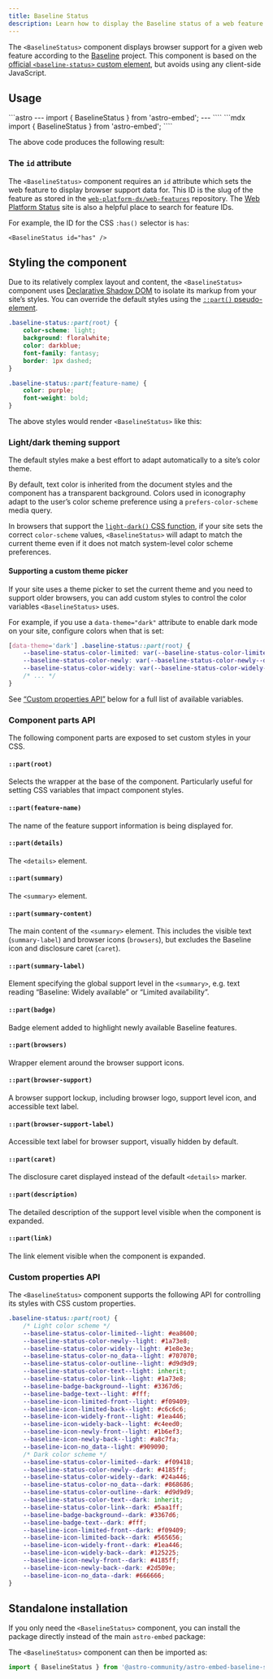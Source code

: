 ```yaml
---
title: Baseline Status
description: Learn how to display the Baseline status of a web feature in your website
---
```



The `<BaselineStatus>` component displays browser support for a given web feature according to the [Baseline](https://web.dev/baseline/) project.
This component is based on the [official `<baseline-status>` custom element](https://github.com/web-platform-dx/baseline-status), but avoids using any client-side JavaScript.

## Usage

<Tabs>
<TabItem label="Astro" icon="astro">
```astro
---
import { BaselineStatus } from 'astro-embed';
---

<BaselineStatus id="scroll-snap" />
````
</TabItem>
<TabItem label="MDX" icon="seti:markdown">
```mdx
import { BaselineStatus } from 'astro-embed';

<BaselineStatus id="scroll-snap" />
````

</TabItem>
</Tabs>

The above code produces the following result:

<BaselineStatus id="scroll-snap" />

### The `id` attribute

The `<BaselineStatus>` component requires an `id` attribute which sets the web feature to display browser support data for.
This ID is the slug of the feature as stored in the [`web-platform-dx/web-features`](https://github.com/web-platform-dx/web-features) repository.
The [Web Platform Status](https://webstatus.dev/) site is also a helpful place to search for feature IDs.

For example, the ID for the CSS `:has()` selector is `has`:

```astro
<BaselineStatus id="has" />
```

<BaselineStatus id="has" />

## Styling the component

Due to its relatively complex layout and content, the `<BaselineStatus>` component uses [Declarative Shadow DOM](https://web.dev/articles/declarative-shadow-dom) to isolate its markup from your site’s styles.
You can override the default styles using the [`::part()` pseudo-element](https://developer.mozilla.org/en-US/docs/Web/CSS/::part).

```css
.baseline-status::part(root) {
	color-scheme: light;
	background: floralwhite;
	color: darkblue;
	font-family: fantasy;
	border: 1px dashed;
}

.baseline-status::part(feature-name) {
	color: purple;
	font-weight: bold;
}
```

The above styles would render `<BaselineStatus>` like this:


<StyledBaseline />

### Light/dark theming support

The default styles make a best effort to adapt automatically to a site’s color theme.

By default, text color is inherited from the document styles and the component has a transparent background. Colors used in iconography adapt to the user’s color scheme preference using a `prefers-color-scheme` media query.

In browsers that support the [`light-dark()` CSS function](https://developer.mozilla.org/en-US/docs/Web/CSS/color_value/light-dark), if your site sets the correct `color-scheme` values, `<BaselineStatus>` will adapt to match the current theme even if it does not match system-level color scheme preferences.

<BaselineStatus id="light-dark" />

#### Supporting a custom theme picker

If your site uses a theme picker to set the current theme and you need to support older browsers, you can add custom styles to control the color variables `<BaselineStatus>` uses.

For example, if you use a `data-theme="dark"` attribute to enable dark mode on your site, configure colors when that is set:

```css
[data-theme='dark'] .baseline-status::part(root) {
	--baseline-status-color-limited: var(--baseline-status-color-limited--dark);
	--baseline-status-color-newly: var(--baseline-status-color-newly--dark);
	--baseline-status-color-widely: var(--baseline-status-color-widely--dark);
	/* ... */
}
```

See [“Custom properties API”](#custom-properties-api) below for a full list of available variables.

### Component parts API

The following component parts are exposed to set custom styles in your CSS.

#### `::part(root)`

Selects the wrapper at the base of the component.
Particularly useful for setting CSS variables that impact component styles.

#### `::part(feature-name)`

The name of the feature support information is being displayed for.

#### `::part(details)`

The `<details>` element.

#### `::part(summary)`

The `<summary>` element.

#### `::part(summary-content)`

The main content of the `<summary>` element. This includes the visible text (`summary-label`) and browser icons (`browsers`), but excludes the Baseline icon and disclosure caret (`caret`).

#### `::part(summary-label)`

Element specifying the global support level in the `<summary>`, e.g. text reading “Baseline: Widely available” or “Limited availability”.

#### `::part(badge)`

Badge element added to highlight newly available Baseline features.

#### `::part(browsers)`

Wrapper element around the browser support icons.

#### `::part(browser-support)`

A browser support lockup, including browser logo, support level icon, and accessible text label.

#### `::part(browser-support-label)`

Accessible text label for browser support, visually hidden by default.

#### `::part(caret)`

The disclosure caret displayed instead of the default `<details>` marker.

#### `::part(description)`

The detailed description of the support level visible when the component is expanded.

#### `::part(link)`

The link element visible when the component is expanded.

### Custom properties API

The `<BaselineStatus>` component supports the following API for controlling its styles with CSS custom properties.

```css
.baseline-status::part(root) {
	/* Light color scheme */
	--baseline-status-color-limited--light: #ea8600;
	--baseline-status-color-newly--light: #1a73e8;
	--baseline-status-color-widely--light: #1e8e3e;
	--baseline-status-color-no_data--light: #707070;
	--baseline-status-color-outline--light: #d9d9d9;
	--baseline-status-color-text--light: inherit;
	--baseline-status-color-link--light: #1a73e8;
	--baseline-badge-background--light: #3367d6;
	--baseline-badge-text--light: #fff;
	--baseline-icon-limited-front--light: #f09409;
	--baseline-icon-limited-back--light: #c6c6c6;
	--baseline-icon-widely-front--light: #1ea446;
	--baseline-icon-widely-back--light: #c4eed0;
	--baseline-icon-newly-front--light: #1b6ef3;
	--baseline-icon-newly-back--light: #a8c7fa;
	--baseline-icon-no_data--light: #909090;
	/* Dark color scheme */
	--baseline-status-color-limited--dark: #f09418;
	--baseline-status-color-newly--dark: #4185ff;
	--baseline-status-color-widely--dark: #24a446;
	--baseline-status-color-no_data--dark: #868686;
	--baseline-status-color-outline--dark: #d9d9d9;
	--baseline-status-color-text--dark: inherit;
	--baseline-status-color-link--dark: #5aa1ff;
	--baseline-badge-background--dark: #3367d6;
	--baseline-badge-text--dark: #fff;
	--baseline-icon-limited-front--dark: #f09409;
	--baseline-icon-limited-back--dark: #565656;
	--baseline-icon-widely-front--dark: #1ea446;
	--baseline-icon-widely-back--dark: #125225;
	--baseline-icon-newly-front--dark: #4185ff;
	--baseline-icon-newly-back--dark: #2d509e;
	--baseline-icon-no_data--dark: #666666;
}
```

## Standalone installation

If you only need the `<BaselineStatus>` component, you can install the package directly instead of the main `astro-embed` package:


<PackageManagers pkg="@astro-community/astro-embed-baseline-status" />

The `<BaselineStatus>` component can then be imported as:

```js
import { BaselineStatus } from '@astro-community/astro-embed-baseline-status';
```
